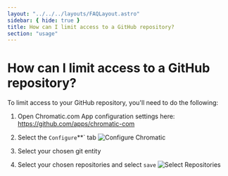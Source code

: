 ```yaml
---
layout: "../../../layouts/FAQLayout.astro"
sidebar: { hide: true }
title: How can I limit access to a GitHub repository?
section: "usage"
---
```


# How can I limit access to a GitHub repository?

To limit access to your GitHub repository, you'll need to do the following:

1. Open Chromatic.com App configuration settings here: https://github.com/apps/chromatic-com

2. Select the `Configure`**` tab
![Configure Chromatic](../../../images/configure-chromatic.png)

3. Select your chosen git entity

4. Select your chosen repositories and select `save`
![Select Repositories](../../../images/select-repositories-chromatic.png)
